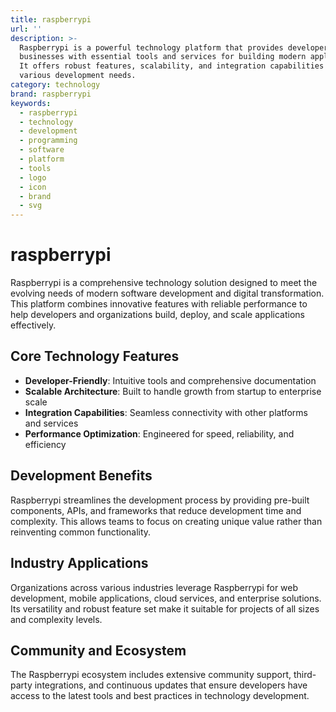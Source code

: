```yaml
---
title: raspberrypi
url: ''
description: >-
  Raspberrypi is a powerful technology platform that provides developers and
  businesses with essential tools and services for building modern applications.
  It offers robust features, scalability, and integration capabilities for
  various development needs.
category: technology
brand: raspberrypi
keywords:
  - raspberrypi
  - technology
  - development
  - programming
  - software
  - platform
  - tools
  - logo
  - icon
  - brand
  - svg
---
```


# raspberrypi

Raspberrypi is a comprehensive technology solution designed to meet the evolving needs of modern software development and digital transformation. This platform combines innovative features with reliable performance to help developers and organizations build, deploy, and scale applications effectively.

## Core Technology Features

- **Developer-Friendly**: Intuitive tools and comprehensive documentation
- **Scalable Architecture**: Built to handle growth from startup to enterprise scale
- **Integration Capabilities**: Seamless connectivity with other platforms and services
- **Performance Optimization**: Engineered for speed, reliability, and efficiency

## Development Benefits

Raspberrypi streamlines the development process by providing pre-built components, APIs, and frameworks that reduce development time and complexity. This allows teams to focus on creating unique value rather than reinventing common functionality.

## Industry Applications

Organizations across various industries leverage Raspberrypi for web development, mobile applications, cloud services, and enterprise solutions. Its versatility and robust feature set make it suitable for projects of all sizes and complexity levels.

## Community and Ecosystem

The Raspberrypi ecosystem includes extensive community support, third-party integrations, and continuous updates that ensure developers have access to the latest tools and best practices in technology development.
